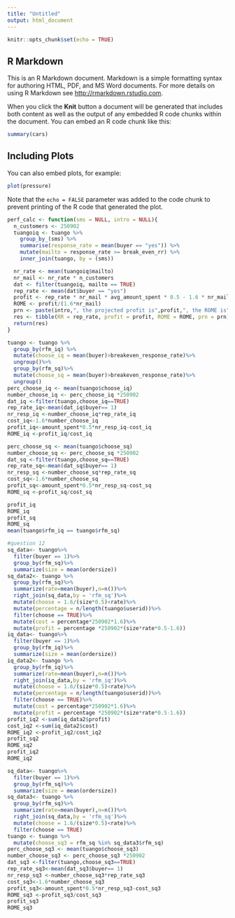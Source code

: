 ```yaml
---
title: "Untitled"
output: html_document
---
```


```r
knitr::opts_chunk$set(echo = TRUE)
```

## R Markdown

This is an R Markdown document. Markdown is a simple formatting syntax for authoring HTML, PDF, and MS Word documents. For more details on using R Markdown see <http://rmarkdown.rstudio.com>.

When you click the **Knit** button a document will be generated that includes both content as well as the output of any embedded R code chunks within the document. You can embed an R code chunk like this:

```r
summary(cars)
```

## Including Plots

You can also embed plots, for example:

```r
plot(pressure)
```

Note that the `echo = FALSE` parameter was added to the code chunk to prevent printing of the R code that generated the plot.
```r
perf_calc <- function(sms = NULL, intro = NULL){
  n_customers <- 250902
  tuangoiq <- tuango %>%
    group_by_(sms) %>%
    summarise(response_rate = mean(buyer == "yes")) %>%
    mutate(mailto = response_rate >= break_even_rr) %>%
    inner_join(tuango, by = (sms))

  nr_rate <- mean(tuangoiq$mailto)
  nr_mail <- nr_rate * n_customers
  dat <- filter(tuangoiq, mailto == TRUE)
  rep_rate <- mean(dat$buyer == "yes")
  profit <- rep_rate * nr_mail * avg_amount_spent * 0.5 - 1.6 * nr_mail
  ROME <- profit/(1.6*nr_mail)
  prn <- paste(intro,", the projected profit is",profit,", the ROME is",ROME,".")
  res <- tibble(RR = rep_rate, profit = profit, ROME = ROME, prn = prn)
  return(res)
}
```




```r
tuango <- tuango %>%
  group_by(rfm_iq) %>%
  mutate(choose_iq = mean(buyer)>breakeven_response_rate)%>%
  ungroup()%>%
  group_by(rfm_sq)%>%
  mutate(choose_sq = mean(buyer)>breakeven_response_rate)%>%
  ungroup()
perc_choose_iq <- mean(tuango$choose_iq)
number_choose_iq <- perc_choose_iq *250902
dat_iq <-filter(tuango,choose_iq==TRUE)
rep_rate_iq<-mean(dat_iq$buyer== 1)
nr_resp_iq <-number_choose_iq*rep_rate_iq
cost_iq<-1.6*number_choose_iq
profit_iq<-amount_spent*0.5*nr_resp_iq-cost_iq
ROME_iq <-profit_iq/cost_iq

perc_choose_sq <- mean(tuango$choose_sq)
number_choose_sq <- perc_choose_sq *250902
dat_sq <-filter(tuango,choose_sq==TRUE)
rep_rate_sq<-mean(dat_sq$buyer== 1)
nr_resp_sq <-number_choose_sq*rep_rate_sq
cost_sq<-1.6*number_choose_sq
profit_sq<-amount_spent*0.5*nr_resp_sq-cost_sq
ROME_sq <-profit_sq/cost_sq

profit_iq
ROME_iq
profit_sq
ROME_sq
mean(tuango$rfm_iq == tuango$rfm_sq)
```

```r
#question 12
sq_data<- tuango%>%
  filter(buyer == 1)%>%
  group_by(rfm_sq)%>%
  summarize(size = mean(ordersize))
sq_data2<- tuango %>%
  group_by(rfm_sq)%>%
  summarize(rate=mean(buyer),n=n())%>%
  right_join(sq_data,by = 'rfm_sq')%>%
  mutate(choose = 1.6/(size*0.5)<rate)%>%
  mutate(percentage = n/length(tuango$userid))%>%
  filter(choose == TRUE)%>%
  mutate(cost = percentage*250902*1.6)%>%
  mutate(profit = percentage *250902*(size*rate*0.5-1.6))
iq_data<- tuango%>%
  filter(buyer == 1)%>%
  group_by(rfm_iq)%>%
  summarize(size = mean(ordersize))
iq_data2<- tuango %>%
  group_by(rfm_iq)%>%
  summarize(rate=mean(buyer),n=n())%>%
  right_join(iq_data,by = 'rfm_iq')%>%
  mutate(choose = 1.6/(size*0.5)<rate)%>%
  mutate(percentage = n/length(tuango$userid))%>%
  filter(choose == TRUE)%>%
  mutate(cost = percentage*250902*1.6)%>%
  mutate(profit = percentage *250902*(size*rate*0.5-1.6))
profit_iq2 <-sum(iq_data2$profit)
cost_iq2 <-sum(iq_data2$cost)
ROME_iq2 <-profit_iq2/cost_iq2
profit_sq2
ROME_sq2
profit_iq2
ROME_iq2
```

```r
sq_data<- tuango%>%
  filter(buyer == 1)%>%
  group_by(rfm_sq)%>%
  summarize(size = mean(ordersize))
sq_data3<- tuango %>%
  group_by(rfm_sq)%>%
  summarize(rate=mean(buyer),n=n())%>%
  right_join(sq_data,by = 'rfm_sq')%>%
  mutate(choose = 1.6/(size*0.5)<rate)%>%
  filter(choose == TRUE)
tuango <- tuango %>%
  mutate(choose_sq3 = rfm_sq %in% sq_data3$rfm_sq)
perc_choose_sq3 <- mean(tuango$choose_sq3)
number_choose_sq3 <- perc_choose_sq3 *250902
dat_sq3 <-filter(tuango,choose_sq3==TRUE)
rep_rate_sq3<-mean(dat_sq3$buyer== 1)
nr_resp_sq3 <-number_choose_sq3*rep_rate_sq3
cost_sq3<-1.6*number_choose_sq3
profit_sq3<-amount_spent*0.5*nr_resp_sq3-cost_sq3
ROME_sq3 <-profit_sq3/cost_sq3
profit_sq3
ROME_sq3
```
